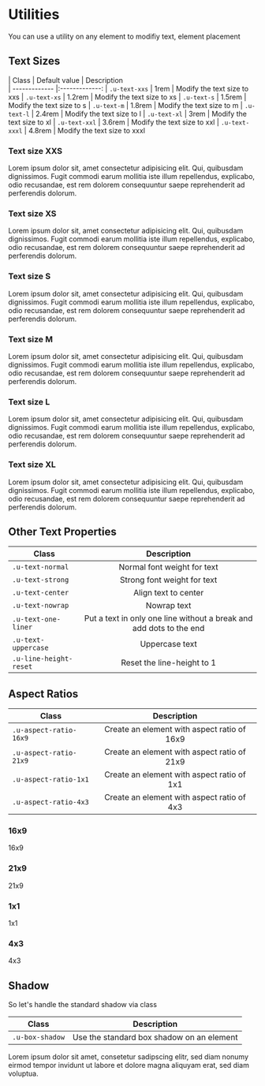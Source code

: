 
<Meta title='1.Docs|13-Utilities'/>

# Utilities
You can use a utility on any element to modifiy text, element placement

## Text Sizes

| Class        | Default value | Description    
| ------------- |:-------------:
| `.u-text-xxs` | 1rem      | Modify the text size to xxs
| `.u-text-xs` | 1.2rem      | Modify the text size to xs
| `.u-text-s` | 1.5rem | Modify the text size to s
| `.u-text-m` | 1.8rem | Modify the text size to m
| `.u-text-l` | 2.4rem | Modify the text size to l
| `.u-text-xl` | 3rem | Modify the text size to xl
| `.u-text-xxl` | 3.6rem | Modify the text size to xxl
| `.u-text-xxxl` | 4.8rem | Modify the text size to xxxl

### Text size XXS
<Preview>
    <Story name='Text Size: XXS'>
        <div>
            <p className='u-text-xxs'>Lorem ipsum dolor sit, amet consectetur adipisicing elit. Qui, quibusdam dignissimos. Fugit commodi earum mollitia iste illum repellendus, explicabo, odio recusandae, est rem dolorem consequuntur saepe reprehenderit ad perferendis dolorum.</p>
        </div>
    </Story>
</Preview>

### Text size XS
<Preview>
    <Story name='Text Size: XS'>
        <div>
            <p className='u-text-xs'>Lorem ipsum dolor sit, amet consectetur adipisicing elit. Qui, quibusdam dignissimos. Fugit commodi earum mollitia iste illum repellendus, explicabo, odio recusandae, est rem dolorem consequuntur saepe reprehenderit ad perferendis dolorum.</p>
        </div>
    </Story>
</Preview>

### Text size S
<Preview>
    <Story name='Text Size: S'>
        <div>
            <p className='u-text-s'>Lorem ipsum dolor sit, amet consectetur adipisicing elit. Qui, quibusdam dignissimos. Fugit commodi earum mollitia iste illum repellendus, explicabo, odio recusandae, est rem dolorem consequuntur saepe reprehenderit ad perferendis dolorum.</p>
        </div>
    </Story>
</Preview>

### Text size M
<Preview>
    <Story name='Text Size: M'>
        <div>
            <p className='u-text-m'>Lorem ipsum dolor sit, amet consectetur adipisicing elit. Qui, quibusdam dignissimos. Fugit commodi earum mollitia iste illum repellendus, explicabo, odio recusandae, est rem dolorem consequuntur saepe reprehenderit ad perferendis dolorum.</p>
        </div>
    </Story>
</Preview>

### Text size L
<Preview>
    <Story name='Text Size: L'>
        <div>
            <p className='u-text-l'>Lorem ipsum dolor sit, amet consectetur adipisicing elit. Qui, quibusdam dignissimos. Fugit commodi earum mollitia iste illum repellendus, explicabo, odio recusandae, est rem dolorem consequuntur saepe reprehenderit ad perferendis dolorum.</p>
        </div>
    </Story>
</Preview>

### Text size XL
<Preview>
    <Story name='Text Size: XL'>
        <div>
            <p className='u-text-xl'>Lorem ipsum dolor sit, amet consectetur adipisicing elit. Qui, quibusdam dignissimos. Fugit commodi earum mollitia iste illum repellendus, explicabo, odio recusandae, est rem dolorem consequuntur saepe reprehenderit ad perferendis dolorum.</p>
        </div>
    </Story>
</Preview>

## Other Text Properties

| Class        | Description    
| ------------- |:-------------:
| `.u-text-normal`      | Normal font weight for text
| `.u-text-strong`      | Strong font weight for text
| `.u-text-center` | Align text to center
| `.u-text-nowrap` | Nowrap text
| `.u-text-one-liner` | Put a text in only one line without a break and add dots to the end
| `.u-text-uppercase` | Uppercase text
| `.u-line-height-reset` | Reset the line-height to 1


## Aspect Ratios

| Class        | Description    
| ------------- |:-------------:
| `.u-aspect-ratio-16x9`      | Create an element with aspect ratio of 16x9
| `.u-aspect-ratio-21x9`      | Create an element with aspect ratio of 21x9
| `.u-aspect-ratio-1x1` | Create an element with aspect ratio of 1x1
| `.u-aspect-ratio-4x3` | Create an element with aspect ratio of 4x3


### 16x9
<Preview>
    <Story name='Aspect Ratio: 16x9'>
        <div className='u-aspect-ratio-16x9' style={{ border: '3px solid #000'}}>16x9</div>
    </Story>
</Preview>

### 21x9
<Preview>
    <Story name='Aspect Ratio: 21x9'>
        <div className='u-aspect-ratio-21x9' style={{ border: '3px solid #000'}}>21x9</div>
    </Story>
</Preview>

### 1x1
<Preview>
    <Story name='Aspect Ratio: 1x1'>
        <div className='u-aspect-ratio-1x1' style={{ border: '3px solid #000'}}>1x1</div>
    </Story>
</Preview>

### 4x3
<Preview>
    <Story name='Aspect Ratio: 4x3'>
        <div className='u-aspect-ratio-4x3' style={{ border: '3px solid #000'}}>4x3</div>
    </Story>
</Preview>

## Shadow
So let's handle the standard shadow via class


| Class        | Description    
| ------------- |:-------------:
| `.u-box-shadow`      | Use the standard box shadow on an element

<Preview>
    <Story name='Box Shadow'>
        <div className='u-box-shadow'>
          <p>Lorem ipsum dolor sit amet, consetetur sadipscing elitr, sed diam nonumy eirmod tempor invidunt ut labore et dolore magna aliquyam erat, sed diam voluptua.</p>
        </div>
    </Story>
</Preview>